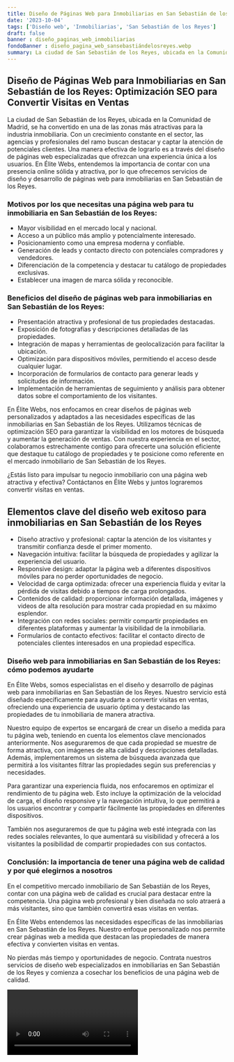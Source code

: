 ```yaml
---
title: Diseño de Páginas Web para Inmobiliarias en San Sebastián de los Reyes
date: '2023-10-04'
tags: ['Diseño web', 'Inmobiliarias', 'San Sebastián de los Reyes']
draft: false
banner : diseño_paginas_web_inmobiliarias
fondoBanner : diseño_pagina_web_sansebastiándelosreyes.webp
summary: La ciudad de San Sebastián de los Reyes, ubicada en la Comunidad de Madrid, se ha convertido en una de las zonas más atractivas para la industria inmobiliaria. Con un crecimiento constante en el sector, las agencias y profesionales del ramo buscan destacar y captar la atención de potenciales clientes. Una manera efectiva de lograrlo es a través del diseño de páginas web especializadas que ofrezcan una experiencia única a los usuarios. En Élite Webs, entendemos la importancia de contar con una presencia online sólida y atractiva, por lo que ofrecemos servicios de diseño y desarrollo de páginas web para inmobiliarias en San Sebastián de los Reyes.
---
```


## Diseño de Páginas Web para Inmobiliarias en San Sebastián de los Reyes: Optimización SEO para Convertir Visitas en Ventas

La ciudad de San Sebastián de los Reyes, ubicada en la Comunidad de Madrid, se ha convertido en una de las zonas más atractivas para la industria inmobiliaria. Con un crecimiento constante en el sector, las agencias y profesionales del ramo buscan destacar y captar la atención de potenciales clientes. Una manera efectiva de lograrlo es a través del diseño de páginas web especializadas que ofrezcan una experiencia única a los usuarios. En Élite Webs, entendemos la importancia de contar con una presencia online sólida y atractiva, por lo que ofrecemos servicios de diseño y desarrollo de páginas web para inmobiliarias en San Sebastián de los Reyes.

### Motivos por los que necesitas una página web para tu inmobiliaria en San Sebastián de los Reyes:

- Mayor visibilidad en el mercado local y nacional.
- Acceso a un público más amplio y potencialmente interesado.
- Posicionamiento como una empresa moderna y confiable.
- Generación de leads y contacto directo con potenciales compradores y vendedores.
- Diferenciación de la competencia y destacar tu catálogo de propiedades exclusivas.
- Establecer una imagen de marca sólida y reconocible.

### Beneficios del diseño de páginas web para inmobiliarias en San Sebastián de los Reyes:

- Presentación atractiva y profesional de tus propiedades destacadas.
- Exposición de fotografías y descripciones detalladas de las propiedades.
- Integración de mapas y herramientas de geolocalización para facilitar la ubicación.
- Optimización para dispositivos móviles, permitiendo el acceso desde cualquier lugar.
- Incorporación de formularios de contacto para generar leads y solicitudes de información.
- Implementación de herramientas de seguimiento y análisis para obtener datos sobre el comportamiento de los visitantes.

En Élite Webs, nos enfocamos en crear diseños de páginas web personalizados y adaptados a las necesidades específicas de las inmobiliarias en San Sebastián de los Reyes. Utilizamos técnicas de optimización SEO para garantizar la visibilidad en los motores de búsqueda y aumentar la generación de ventas. Con nuestra experiencia en el sector, colaboramos estrechamente contigo para ofrecerte una solución eficiente que destaque tu catálogo de propiedades y te posicione como referente en el mercado inmobiliario de San Sebastián de los Reyes.

¿Estás listo para impulsar tu negocio inmobiliario con una página web atractiva y efectiva? Contáctanos en Élite Webs y juntos lograremos convertir visitas en ventas.

<GifSeo />

<Cta />

## Elementos clave del diseño web exitoso para inmobiliarias en San Sebastián de los Reyes

- Diseño atractivo y profesional: captar la atención de los visitantes y transmitir confianza desde el primer momento.
- Navegación intuitiva: facilitar la búsqueda de propiedades y agilizar la experiencia del usuario.
- Responsive design: adaptar la página web a diferentes dispositivos móviles para no perder oportunidades de negocio.
- Velocidad de carga optimizada: ofrecer una experiencia fluida y evitar la pérdida de visitas debido a tiempos de carga prolongados.
- Contenidos de calidad: proporcionar información detallada, imágenes y videos de alta resolución para mostrar cada propiedad en su máximo esplendor.
- Integración con redes sociales: permitir compartir propiedades en diferentes plataformas y aumentar la visibilidad de la inmobiliaria.
- Formularios de contacto efectivos: facilitar el contacto directo de potenciales clientes interesados en una propiedad específica.

### Diseño web para inmobiliarias en San Sebastián de los Reyes: cómo podemos ayudarte

En Élite Webs, somos especialistas en el diseño y desarrollo de páginas web para inmobiliarias en San Sebastián de los Reyes. Nuestro servicio está diseñado específicamente para ayudarte a convertir visitas en ventas, ofreciendo una experiencia de usuario óptima y destacando las propiedades de tu inmobiliaria de manera atractiva.

Nuestro equipo de expertos se encargará de crear un diseño a medida para tu página web, teniendo en cuenta los elementos clave mencionados anteriormente. Nos aseguraremos de que cada propiedad se muestre de forma atractiva, con imágenes de alta calidad y descripciones detalladas. Además, implementaremos un sistema de búsqueda avanzada que permitirá a los visitantes filtrar las propiedades según sus preferencias y necesidades.

Para garantizar una experiencia fluida, nos enfocaremos en optimizar el rendimiento de tu página web. Esto incluye la optimización de la velocidad de carga, el diseño responsive y la navegación intuitiva, lo que permitirá a los usuarios encontrar y compartir fácilmente las propiedades en diferentes dispositivos.

También nos aseguraremos de que tu página web esté integrada con las redes sociales relevantes, lo que aumentará su visibilidad y ofrecerá a los visitantes la posibilidad de compartir propiedades con sus contactos.

### Conclusión: la importancia de tener una página web de calidad y por qué elegirnos a nosotros

En el competitivo mercado inmobiliario de San Sebastián de los Reyes, contar con una página web de calidad es crucial para destacar entre la competencia. Una página web profesional y bien diseñada no solo atraerá a más visitantes, sino que también convertirá esas visitas en ventas.

En Élite Webs entendemos las necesidades específicas de las inmobiliarias en San Sebastián de los Reyes. Nuestro enfoque personalizado nos permite crear páginas web a medida que destacan las propiedades de manera efectiva y convierten visitas en ventas.

No pierdas más tiempo y oportunidades de negocio. Contrata nuestros servicios de diseño web especializados en inmobiliarias en San Sebastián de los Reyes y comienza a cosechar los beneficios de una página web de calidad.

<Video />

<CtaBot job='Inmobiliarias' city='San Sebastián de los Reyes'/>

<Gmaps query='San Sebastián de los Reyes+españa+maps' />